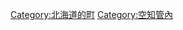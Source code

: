 {{Commonscat|Chippubetsu, Hokkaido}}
{{Catmore}}

{{DEFAULTSORT:Chippubetsu}}
[[Category:北海道的町|Category:北海道的町]]
[[Category:空知管內|Category:空知管內]]